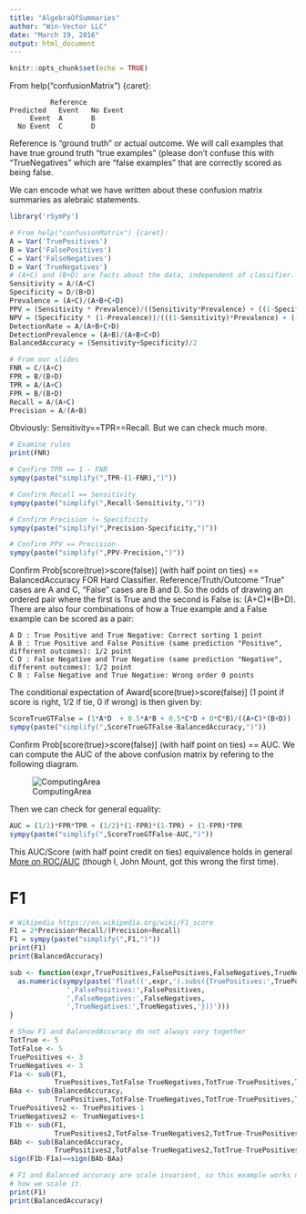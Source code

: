 ```yaml
---
title: "AlgebraOfSummaries"
author: "Win-Vector LLC"
date: "March 19, 2016"
output: html_document
---
```


```r
knitr::opts_chunk$set(echo = TRUE)
```


From help("confusionMatrix") {caret}:

              Reference	
    Predicted	Event	No Event
         Event	A	    B
      No Event	C	    D

Reference is "ground truth" or actual outcome.  We will call examples that have true ground truth "true examples" (please don't confuse this with "TrueNegatives" which are "false examples" that are correctly scored as being false.

We can encode what we have written about these confusion matrix summaries as alebraic statements.

```r
library('rSymPy')

# From help("confusionMatrix") {caret}:
A = Var('TruePositives')
B = Var('FalsePositives')
C = Var('FalseNegatives')
D = Var('TrueNegatives')
# (A+C) and (B+D) are facts about the data, independent of classifier.
Sensitivity = A/(A+C)
Specificity = D/(B+D)
Prevalence = (A+C)/(A+B+C+D)
PPV = (Sensitivity * Prevalence)/((Sensitivity*Prevalence) + ((1-Specificity)*(1-Prevalence)))
NPV = (Specificity * (1-Prevalence))/(((1-Sensitivity)*Prevalence) + ((Specificity)*(1-Prevalence)))
DetectionRate = A/(A+B+C+D)
DetectionPrevalence = (A+B)/(A+B+C+D)
BalancedAccuracy = (Sensitivity+Specificity)/2

# From our slides
FNR = C/(A+C)
FPR = B/(B+D)
TPR = A/(A+C)
FPR = B/(B+D)
Recall = A/(A+C)
Precision = A/(A+B)
```



Obviously: Sensitivity==TPR==Recall.  But we can check much more.

```r
# Examine rules
print(FNR)

# Confirm TPR == 1 - FNR
sympy(paste("simplify(",TPR-(1-FNR),")"))

# Confirm Recall == Sensitivity
sympy(paste("simplify(",Recall-Sensitivity,")"))

# Confirm Precision != Specificity
sympy(paste("simplify(",Precision-Specificity,")"))

# Confirm PPV == Precision
sympy(paste("simplify(",PPV-Precision,")"))
```

Confirm Prob[score(true)>score(false)] (with half point on ties) == BalancedAccuracy FOR Hard Classifier.  Reference/Truth/Outcome "True" cases are A and C, "False" cases are B and D.  So the odds of drawing an ordered pair where the first is True and the second is False is: (A+C)*(B+D).  There are also four combinations of how a True example and a False example can be scored as a pair:

    A D : True Positive and True Negative: Correct sorting 1 point
    A B : True Positive and False Positive (same prediction "Positive", different outcomes): 1/2 point
    C D : False Negative and True Negative (same prediction "Negative", different outcomes): 1/2 point
    C B : False Negative and True Negative: Wrong order 0 points
    
The conditional expectation of Award[score(true)>score(false)] (1 point if score is right, 1/2 if tie, 0 if wrong) is then given by:
   
```r
ScoreTrueGTFalse = (1*A*D  + 0.5*A*B + 0.5*C*D + 0*C*B)/((A+C)*(B+D))
sympy(paste("simplify(",ScoreTrueGTFalse-BalancedAccuracy,")"))
```

Confirm  Prob[score(true)>score(false)] (with half point on ties) == AUC.  We can compute the AUC of the above confusion matrix by refering to the following diagram.

![ComputingArea](AUC.png)

Then we can check for general equality:

```r
AUC = (1/2)*FPR*TPR + (1/2)*(1-FPR)*(1-TPR) + (1-FPR)*TPR
sympy(paste("simplify(",ScoreTrueGTFalse-AUC,")"))
```

This AUC/Score (with half point credit on ties) equivalence holds in general [More on ROC/AUC](http://www.win-vector.com/blog/2013/01/more-on-rocauc/) (though I, John Mount, got this wrong the first time).

# F1

```r
# Wikipedia https://en.wikipedia.org/wiki/F1_score
F1 = 2*Precision*Recall/(Precision+Recall)
F1 = sympy(paste("simplify(",F1,")"))
print(F1)
print(BalancedAccuracy)

sub <- function(expr,TruePositives,FalsePositives,FalseNegatives,TrueNegatives) {
  as.numeric(sympy(paste('float((',expr,').subs({TruePositives:',TruePositives,
              ',FalsePositives:',FalsePositives,
              ',FalseNegatives:',FalseNegatives,
              ',TrueNegatives:',TrueNegatives,'}))')))
}

# Show F1 and BalancedAccuracy do not always vary together
TotTrue <- 5
TotFalse <- 5
TruePositives <- 3
TrueNegatives <- 3
F1a <- sub(F1,
           TruePositives,TotFalse-TrueNegatives,TotTrue-TruePositives,TrueNegatives)
BAa <- sub(BalancedAccuracy,
           TruePositives,TotFalse-TrueNegatives,TotTrue-TruePositives,TrueNegatives)
TruePositives2 <- TruePositives-1
TrueNegatives2 <- TrueNegatives+1
F1b <- sub(F1,
           TruePositives2,TotFalse-TrueNegatives2,TotTrue-TruePositives2,TrueNegatives2)
BAb <- sub(BalancedAccuracy,
           TruePositives2,TotFalse-TrueNegatives2,TotTrue-TruePositives2,TrueNegatives2)
sign(F1b-F1a)==sign(BAb-BAa)

# F1 and Balanced accuracy are scale invarient, so this example works no matter
# how we scale it.
print(F1)
print(BalancedAccuracy)
```



